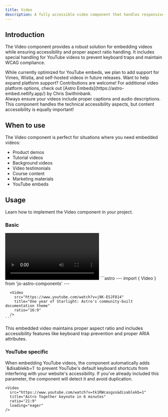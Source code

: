 ```yaml
---
title: Video
description: A fully accessible video component that handles responsive video with customizable aspect ratios and loading strategies.
---
```



## Introduction

The Video component provides a robust solution for embedding videos while ensuring accessibility and proper aspect ratio handling. It includes special handling for YouTube videos to prevent keyboard traps and maintain WCAG compliance.

<Aside type="note" title="Video platform support">
  While currently optimized for YouTube embeds, we plan to add support for Vimeo, Wistia, and self-hosted videos in future releases. Want to help expand platform support? Contributions are welcome! For additional video platform options, check out [Astro Embeds](https://astro-embed.netlify.app/) by Chris Swithinbank.
</Aside>

<Aside type="tip" title="Accessibility first">
  Always ensure your videos include proper captions and audio descriptions. This component handles the technical accessibility aspects, but content accessibility is equally important!
</Aside>

## When to use

The Video component is perfect for situations where you need embedded videos:

- Product demos
- Tutorial videos
- Background videos
- Video testimonials
- Course content
- Marketing materials
- YouTube embeds

## Usage

Learn how to implement the Video component in your project.

### Basic
<Tabs>
  <TabItem label="preview">
    <Video
      src="https://www.youtube.com/watch?v=j8K-ESJF814"
      title="One year of Starlight: Astro's community-built documentation theme"
      ratio="16:9"
    />
  </TabItem>

  <TabItem label="Code">
    ```astro
      ---
      import { Video } from 'jo-astro-components'
      ---

      <Video
        src="https://www.youtube.com/watch?v=j8K-ESJF814"
        title="One year of Starlight: Astro's community-built documentation theme"
        ratio="16:9"
      />
    ```
  </TabItem>
</Tabs>
<p style="margin-top: 0.5rem; font-size: 0.9rem;">This embedded video maintains proper aspect ratio and includes accessibility features like keyboard trap prevention and proper ARIA attributes.</p>

### YouTube specific

<Aside type="note" title="YouTube keyboard handling">
  When embedding YouTube videos, the component automatically adds `&disablekb=1` to prevent YouTube's default keyboard shortcuts from interfering with your website's accessibility. If you've already included this parameter, the component will detect it and avoid duplication.
</Aside>

```astro
<Video
  src="https://www.youtube.com/watch?v=tk1RWcasgxs&disablekb=1"
  title="Astro Together keynote in 6 minutes"
  ratio="21:9"
  loading="eager"
/>

